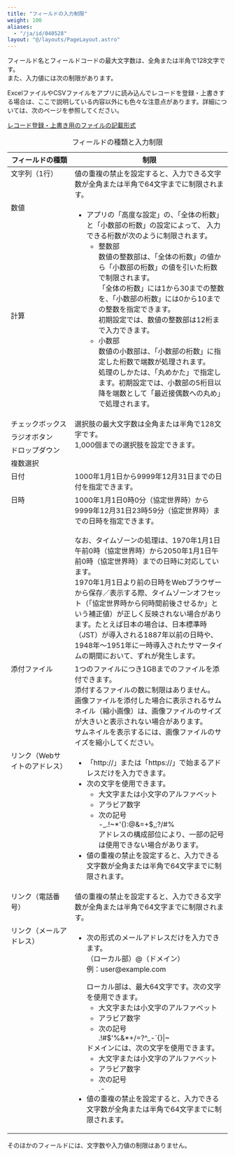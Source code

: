 ```yaml
---
title: "フィールドの入力制限"
weight: 100
aliases:
  - "/ja/id/040528"
layout: "@/layouts/PageLayout.astro"
---
```



フィールド名とフィールドコードの最大文字数は、全角または半角で128文字です。  
また、入力値には次の制限があります。

<Note>


ExcelファイルやCSVファイルをアプリに読み込んでレコードを登録・上書きする場合は、ここで説明している内容以外にも色々な注意点があります。詳細については、次のページを参照してください。  

[レコード登録・上書き用のファイルの記載形式](/k/ja/id/040722.html)


</Note>

<table cellpadding="2" cellspacing="2" width="100%">
<caption>フィールドの種類と入力制限</caption>
    <thead>
        <tr>
            <th scope="col" style="vertical-align: top; width:130px;"><b>フィールドの種類</b></th>
            <th scope="col" style="vertical-align: top; "><b>制限</b></th>
        </tr>
    </thead>
    <tbody>
        <tr>
            <td style="vertical-align: top; ">文字列（1行）</td>
            <td style="vertical-align: top; ">値の重複の禁止を設定すると、入力できる文字数が全角または半角で64文字までに制限されます。</td>
        </tr>
        <tr>
            <td style="vertical-align: top; ">数値</td>
            <td style="vertical-align: top; " rowspan="2" colspan="1">
              <ul>
                <li>
                  アプリの「高度な設定」の、「全体の桁数」と「小数部の桁数」の設定によって、 入力できる桁数が次のように制限されます。<br />
                  <ul>
                  <li>整数部<br />
                  数値の整数部は、「全体の桁数」の値から「小数部の桁数」の値を引いた桁数で制限されます。<br />
                  「全体の桁数」には1から30までの整数を、「小数部の桁数」には0から10までの整数を指定できます。<br />
                  初期設定では、数値の整数部は12桁まで入力できます。</li>
                  <li>小数部<br />
                  数値の小数部は、「小数部の桁数」に指定した桁数で端数が処理されます。<br />
                  処理のしかたは、「丸めかた」で指定します。初期設定では、小数部の5桁目以降を端数として「最近接偶数への丸め」で処理されます。</li>
                  </ul>
                </li>
              </ul>
            </td>
        </tr>
        <tr>
            <td style="vertical-align: top; ">計算</td>
        </tr>
        <tr>
            <td style="vertical-align: top; ">チェックボックス</td>
            <td style="vertical-align: top; " rowspan="4" colspan="1">
              選択肢の最大文字数は全角または半角で128文字です。<br />
              1,000個までの選択肢を設定できます。
            </td>
        </tr>
        <tr>
            <td style="vertical-align: top; ">ラジオボタン</td>
        </tr>
        <tr>
            <td style="vertical-align: top; ">ドロップダウン</td>
        </tr>
        <tr>
            <td style="vertical-align: top; ">複数選択</td>
        </tr>
        <tr>
            <td style="vertical-align: top; ">日付</td>
            <td style="vertical-align: top; ">1000年1月1日から9999年12月31日までの日付を指定できます。</td>
        </tr>
        <tr>
            <td style="vertical-align: top; ">日時</td>
            <td style="vertical-align: top; ">
              1000年1月1日0時0分（協定世界時）から9999年12月31日23時59分（協定世界時）までの日時を指定できます。<br />
              <br />
              なお、タイムゾーンの処理は、1970年1月1日午前0時（協定世界時）から2050年1月1日午前0時（協定世界時）までの日時に対応しています。<br />
              1970年1月1日より前の日時をWebブラウザーから保存／表示する際、タイムゾーンオフセット（「協定世界時から何時間前後させるか」という補正値）が正しく反映されない場合があります。たとえば日本の場合は、日本標準時（JST）が導入される1887年以前の日時や、1948年～1951年に一時導入されたサマータイムの期間において、ずれが発生します。
            </td>
        </tr>
        <tr>
            <td style="vertical-align: top; ">添付ファイル</td>
            <td style="vertical-align: top; ">
              1つのファイルにつき1GBまでのファイルを添付できます。<br />
              添付するファイルの数に制限はありません。<br />
              画像ファイルを添付した場合に表示されるサムネイル（縮小画像）は、画像ファイルのサイズが大きいと表示されない場合があります。<br />
              サムネイルを表示するには、画像ファイルのサイズを縮小してください。
            </td>
        </tr>
        <tr>
            <td style="vertical-align: top; ">リンク（Webサイトのアドレス）</td>
            <td style="vertical-align: top; ">
              <ul>
                <li>「http://」または「https://」で始まるアドレスだけを入力できます。</li>
                <li>
                  次の文字を使用できます。
                  <ul>
                  <li>大文字または小文字のアルファベット</li>
                  <li>アラビア数字</li>
                  <li>次の記号<br />
                  -_.!~*'():@&amp;=+$,;?/#%</li>
                  アドレスの構成部位により、一部の記号は使用できない場合があります。
                  </ul>
                </li>
                <li>値の重複の禁止を設定すると、入力できる文字数が全角または半角で64文字までに制限されます。</li>
              </ul>
            </td>
            </tr>
            <tr>
                <td style="vertical-align: top; ">リンク（電話番号）</td>
                <td style="vertical-align: top; ">値の重複の禁止を設定すると、入力できる文字数が全角または半角で64文字までに制限されます。</td>
            </tr>
            <tr>
                <td style="vertical-align: top; ">リンク（メールアドレス）</td>
                <td style="vertical-align: top; ">
                  <ul>
                    <li>
                      <p>次の形式のメールアドレスだけを入力できます。<br />
                      （ローカル部）@（ドメイン）<br />
                      例：user@example.com</p>
                      ローカル部は、最大64文字です。次の文字を使用できます。
                      <ul>
                      <li>大文字または小文字のアルファベット</li>
                      <li>アラビア数字</li>
                      <li>次の記号<br />
                      .!#$&#39;%&amp;*+/=?^_-`{}|~</li>
                      </ul>
                      ドメインには、次の文字を使用できます。
                      <ul>
                      <li>大文字または小文字のアルファベット</li>
                      <li>アラビア数字</li>
                      <li>次の記号<br />
                      .-</li>
                      </ul>
                    </li>
                    <li>値の重複の禁止を設定すると、入力できる文字数が全角または半角で64文字までに制限されます。</li>
                  </ul>
                </td>
            </tr>
        </tbody>
</table>

そのほかのフィールドには、文字数や入力値の制限はありません。
